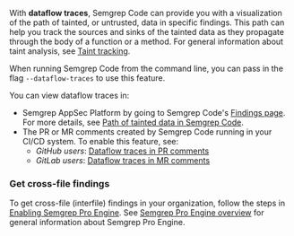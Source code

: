 With **dataflow traces**, Semgrep Code can provide you with a visualization of
the path of tainted, or untrusted, data in specific findings. This path can help
you track the sources and sinks of the tainted data as they propagate through
the body of a function or a method. For general information about taint
analysis, see [Taint tracking](/writing-rules/data-flow/taint-mode).

When running Semgrep Code from the command line, you can pass in the flag
`--dataflow-traces` to use this feature.

You can view dataflow traces in:

- Semgrep AppSec Platform by going to Semgrep Code's [Findings page](https://semgrep.dev/orgs/-/findings?tab=open). For more details, see [Path of tainted data in Semgrep
  Code](/semgrep-code/semgrep-pro-engine-data-flow).
- The PR or MR comments created by Semgrep Code running in your CI/CD system. To enable
  this feature, see:
  - _GitHub users_: [Dataflow traces in PR
    comments](/semgrep-appsec-platform/github-pr-comments/#view-the-path-of-tainted-data-in-pr-comments)
  - _GitLab users_: [Dataflow traces in MR
    comments](/semgrep-appsec-platform/gitlab-mr-comments/#view-the-path-of-tainted-data-in-mr-comments)

### Get cross-file findings

To get cross-file (interfile) findings in your organization, follow the steps in [Enabling Semgrep Pro Engine](/semgrep-code/semgrep-pro-engine-intro#enabling-semgrep-pro-engine-in-semgrep-appsec-platform). See [Semgrep Pro Engine overview](/semgrep-code/semgrep-pro-engine-intro#run-cross-file-analysis-with-semgrep-appsec-platform) for general information about Semgrep Pro Engine.

